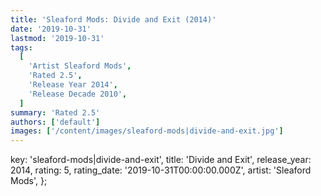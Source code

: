 ```yaml
---
title: 'Sleaford Mods: Divide and Exit (2014)'
date: '2019-10-31'
lastmod: '2019-10-31'
tags:
  [
    'Artist Sleaford Mods',
    'Rated 2.5',
    'Release Year 2014',
    'Release Decade 2010',
  ]
summary: 'Rated 2.5'
authors: ['default']
images: ['/content/images/sleaford-mods|divide-and-exit.jpg']
---
```


  key: 'sleaford-mods|divide-and-exit',
  title: 'Divide and Exit',
  release_year: 2014,
  rating: 5,
  rating_date: '2019-10-31T00:00:00.000Z',
  artist: 'Sleaford Mods',
};

<MusicRating data={data} />
